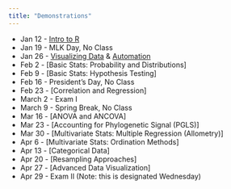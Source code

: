 ```yaml
---
title: "Demonstrations"
---
```


* Jan 12 - [Intro to R](intro_to_R.html)
* Jan 19 - MLK Day, No Class
* Jan 26 - [Visualizing Data](visualization.html) & [Automation](automation.html)
* Feb 2 - [Basic Stats: Probability and Distributions]
* Feb 9 - [Basic Stats: Hypothesis Testing]
* Feb 16 - President's Day, No Class
* Feb 23 - [Correlation and Regression]
* March 2 - Exam I
* March 9 - Spring Break, No Class
* Mar 16 - [ANOVA and ANCOVA]
* Mar 23 - [Accounting for Phylogenetic Signal (PGLS)]
* Mar 30 - [Multivariate Stats: Multiple Regression (Allometry)]
* Apr 6 - [Multivariate Stats: Ordination Methods]
* Apr 13 - [Categorical Data]
* Apr 20 - [Resampling Approaches]
* Apr 27 - [Advanced Data Visualization]
* Apr 29 - Exam II (Note: this is designated Wednesday)